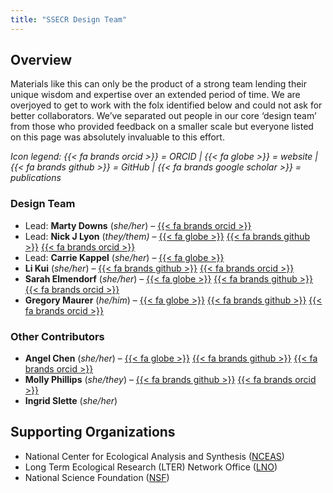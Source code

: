 ```yaml
---
title: "SSECR Design Team"
---
```


## Overview

Materials like this can only be the product of a strong team lending their unique wisdom and expertise over an extended period of time. We are overjoyed to get to work with the folx identified below and could not ask for better collaborators. We've separated out people in our core 'design team' from those who provided feedback on a smaller scale but everyone listed on this page was absolutely invaluable to this effort.

_Icon legend: {{< fa brands orcid >}} = ORCID | {{< fa globe >}} = website | {{< fa brands github >}} = GitHub | {{< fa brands google scholar >}} = publications_

### Design Team

- Lead: **Marty Downs** (_she/her_) -- [{{< fa brands orcid >}}](https://orcid.org/0000-0003-2833-956X) 
- Lead: **Nick J Lyon** (_they/them)_ -- [{{< fa globe >}}](https://njlyon0.github.io/) [{{< fa brands github >}}](https://github.com/njlyon0) [{{< fa brands orcid >}}](https://orcid.org/0000-0003-3905-1078)
- Lead: **Carrie Kappel** (_she/her_) -- [{{< fa globe >}}](https://legacyworksgroup.com/team-content/carrie-kappel)
- **Li Kui** (_she/her_) -- [{{< fa brands github >}}](https://github.com/lkuiucsb) [{{< fa brands orcid >}}](https://orcid.org/0000-0002-5894-4907)
- **Sarah Elmendorf** (_she/her_) -- [{{< fa globe >}}](https://www.colorado.edu/instaar/sarah-elmendorf) [{{< fa brands github >}}](https://github.com/scelmendorf/) [{{< fa brands orcid >}}](https://orcid.org/0000-0003-1085-8521)
- **Gregory Maurer** (_he/him_) -- [{{< fa globe >}}](https://greg.pronghorns.net/) [{{< fa brands github >}}](https://github.com/gremau) [{{< fa brands orcid >}}](https://orcid.org/0000-0002-3007-8058)

### Other Contributors

- **Angel Chen** (_she/her_) -- [{{< fa globe >}}](https://angelchen7.github.io/) [{{< fa brands github >}}](https://github.com/angelchen7/) [{{< fa brands orcid >}}](https://orcid.org/0000-0003-3515-6710)
- **Molly Phillips** (_she/they_) -- [{{< fa brands github >}}](https://github.com/phillips-map) [{{< fa brands orcid >}}](https://orcid.org/0000-0003-1568-4858)
- **Ingrid Slette** (_she/her_)

## Supporting Organizations

- National Center for Ecological Analysis and Synthesis ([NCEAS](https://www.nceas.ucsb.edu/))
- Long Term Ecological Research (LTER) Network Office ([LNO](https://lternet.edu/))
- National Science Foundation ([NSF](https://www.nsf.gov/))
